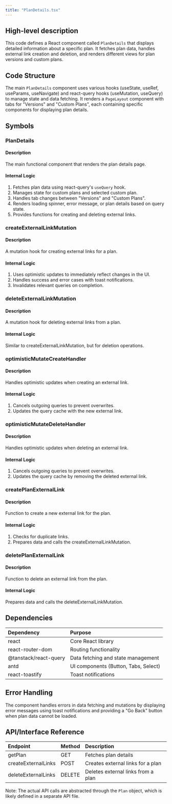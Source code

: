 ```yaml
---
title: "PlanDetails.tsx"
---
```


## High-level description
This code defines a React component called `PlanDetails` that displays detailed information about a specific plan. It fetches plan data, handles external link creation and deletion, and renders different views for plan versions and custom plans.

## Code Structure
The main `PlanDetails` component uses various hooks (useState, useRef, useParams, useNavigate) and react-query hooks (useMutation, useQuery) to manage state and data fetching. It renders a `PageLayout` component with tabs for "Versions" and "Custom Plans", each containing specific components for displaying plan details.

## Symbols

### PlanDetails
#### Description
The main functional component that renders the plan details page.

#### Internal Logic
1. Fetches plan data using react-query's `useQuery` hook.
2. Manages state for custom plans and selected custom plan.
3. Handles tab changes between "Versions" and "Custom Plans".
4. Renders loading spinner, error message, or plan details based on query state.
5. Provides functions for creating and deleting external links.

### createExternalLinkMutation
#### Description
A mutation hook for creating external links for a plan.

#### Internal Logic
1. Uses optimistic updates to immediately reflect changes in the UI.
2. Handles success and error cases with toast notifications.
3. Invalidates relevant queries on completion.

### deleteExternalLinkMutation
#### Description
A mutation hook for deleting external links from a plan.

#### Internal Logic
Similar to createExternalLinkMutation, but for deletion operations.

### optimisticMutateCreateHandler
#### Description
Handles optimistic updates when creating an external link.

#### Internal Logic
1. Cancels outgoing queries to prevent overwrites.
2. Updates the query cache with the new external link.

### optimisticMutateDeleteHandler
#### Description
Handles optimistic updates when deleting an external link.

#### Internal Logic
1. Cancels outgoing queries to prevent overwrites.
2. Updates the query cache by removing the deleted external link.

### createPlanExternalLink
#### Description
Function to create a new external link for the plan.

#### Internal Logic
1. Checks for duplicate links.
2. Prepares data and calls the createExternalLinkMutation.

### deletePlanExternalLink
#### Description
Function to delete an external link from the plan.

#### Internal Logic
Prepares data and calls the deleteExternalLinkMutation.

## Dependencies
| Dependency | Purpose |
|:-----------|:--------|
| react | Core React library |
| react-router-dom | Routing functionality |
| @tanstack/react-query | Data fetching and state management |
| antd | UI components (Button, Tabs, Select) |
| react-toastify | Toast notifications |

## Error Handling
The component handles errors in data fetching and mutations by displaying error messages using toast notifications and providing a "Go Back" button when plan data cannot be loaded.

## API/Interface Reference
| Endpoint | Method | Description |
|:---------|:-------|:------------|
| getPlan | GET | Fetches plan details |
| createExternalLinks | POST | Creates external links for a plan |
| deleteExternalLinks | DELETE | Deletes external links from a plan |

Note: The actual API calls are abstracted through the `Plan` object, which is likely defined in a separate API file.